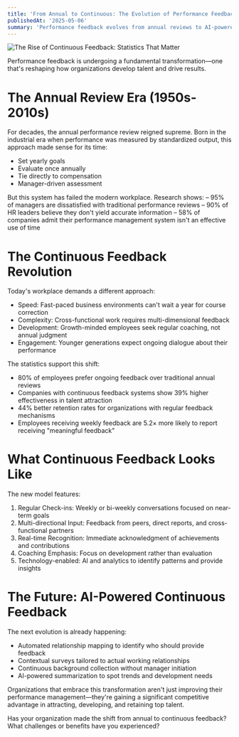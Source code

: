 ```yaml
---
title: 'From Annual to Continuous: The Evolution of Performance Feedback'
publishedAt: '2025-05-06'
summary: 'Performance feedback evolves from annual reviews to AI-powered continuous systems, boosting retention 44% and effectiveness 39%.'
---
```


![The Rise of Continuous Feedback: Statistics That Matter](/blog/the-evolution-of-performance-feedback.jpeg)

Performance feedback is undergoing a fundamental transformation—one that's reshaping how organizations develop talent and drive results.

# The Annual Review Era (1950s-2010s)

For decades, the annual performance review reigned supreme. Born in the industrial era when performance was measured by standardized output, this approach made sense for its time:
- Set yearly goals
- Evaluate once annually
- Tie directly to compensation
- Manager-driven assessment

But this system has failed the modern workplace. Research shows:
– 95% of managers are dissatisfied with traditional performance reviews
– 90% of HR leaders believe they don't yield accurate information
– 58% of companies admit their performance management system isn't an effective use of time

# The Continuous Feedback Revolution

Today's workplace demands a different approach:
- Speed: Fast-paced business environments can't wait a year for course correction
- Complexity: Cross-functional work requires multi-dimensional feedback
- Development: Growth-minded employees seek regular coaching, not annual judgment
- Engagement: Younger generations expect ongoing dialogue about their performance

The statistics support this shift:
- 80% of employees prefer ongoing feedback over traditional annual reviews
- Companies with continuous feedback systems show 39% higher effectiveness in talent attraction
- 44% better retention rates for organizations with regular feedback mechanisms
- Employees receiving weekly feedback are 5.2× more likely to report receiving "meaningful feedback"

# What Continuous Feedback Looks Like

The new model features:
1. Regular Check-ins: Weekly or bi-weekly conversations focused on near-term goals
2. Multi-directional Input: Feedback from peers, direct reports, and cross-functional partners
3. Real-time Recognition: Immediate acknowledgment of achievements and contributions
4. Coaching Emphasis: Focus on development rather than evaluation
5. Technology-enabled: AI and analytics to identify patterns and provide insights

# The Future: AI-Powered Continuous Feedback

The next evolution is already happening:
- Automated relationship mapping to identify who should provide feedback
- Contextual surveys tailored to actual working relationships
- Continuous background collection without manager initiation
- AI-powered summarization to spot trends and development needs

Organizations that embrace this transformation aren't just improving their performance management—they're gaining a significant competitive advantage in attracting, developing, and retaining top talent.

Has your organization made the shift from annual to continuous feedback? What challenges or benefits have you experienced?